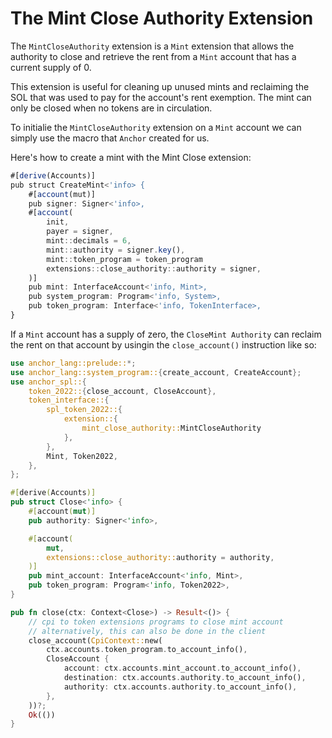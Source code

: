 
# The Mint Close Authority Extension

The `MintCloseAuthority` extension is a `Mint` extension that allows the authority to close and retrieve the rent from a `Mint` account that has a current supply of 0.

This extension is useful for cleaning up unused mints and reclaiming the SOL that was used to pay for the account's rent exemption. The mint can only be closed when no tokens are in circulation.

<ArticleSection name="Initializing the Mint Account" id="initializing-the-mint-account" level="h2" />

To initialie the `MintCloseAuthority` extension on a `Mint` account we can simply use the macro that `Anchor` created for us.

Here's how to create a mint with the Mint Close extension:

```ts
#[derive(Accounts)]
pub struct CreateMint<'info> {
    #[account(mut)]
    pub signer: Signer<'info>,
    #[account(
        init,
        payer = signer,
        mint::decimals = 6,
        mint::authority = signer.key(),
        mint::token_program = token_program
        extensions::close_authority::authority = signer,
    )]
    pub mint: InterfaceAccount<'info, Mint>,
    pub system_program: Program<'info, System>,
    pub token_program: Interface<'info, TokenInterface>,
}
```

<ArticleSection name="Closing the Mint Account" id="closing-the-mint-account" level="h2" />

If a `Mint` account has a supply of zero, the `CloseMint Authority` can reclaim the rent on that account by usingin the `close_account()` instruction like so:

```rust
use anchor_lang::prelude::*;
use anchor_lang::system_program::{create_account, CreateAccount};
use anchor_spl::{
    token_2022::{close_account, CloseAccount},
    token_interface::{
        spl_token_2022::{
            extension::{
                mint_close_authority::MintCloseAuthority
            },
        },
        Mint, Token2022,
    },
};

#[derive(Accounts)]
pub struct Close<'info> {
    #[account(mut)]
    pub authority: Signer<'info>,

    #[account(
        mut,
        extensions::close_authority::authority = authority,
    )]
    pub mint_account: InterfaceAccount<'info, Mint>,
    pub token_program: Program<'info, Token2022>,
}

pub fn close(ctx: Context<Close>) -> Result<()> {
    // cpi to token extensions programs to close mint account
    // alternatively, this can also be done in the client
    close_account(CpiContext::new(
        ctx.accounts.token_program.to_account_info(),
        CloseAccount {
            account: ctx.accounts.mint_account.to_account_info(),
            destination: ctx.accounts.authority.to_account_info(),
            authority: ctx.accounts.authority.to_account_info(),
        },
    ))?;
    Ok(())
}
```